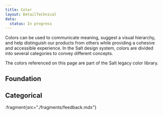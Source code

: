 ```yaml
---
title: Color
layout: DetailTechnical
data:
  status: In progress
---
```


Colors can be used to communicate meaning, suggest a visual hierarchy, and help distinguish our products from others while providing a cohesive and accessible experience. In the Salt design system, colors are divided into several categories to convey different concepts.

The colors referenced on this page are part of the Salt legacy color library.

## Foundation

<FoundationColorView group="foundation" />

## Categorical

<FoundationColorView group="categorical" />

:fragment{src="./fragments/feedback.mdx"}
